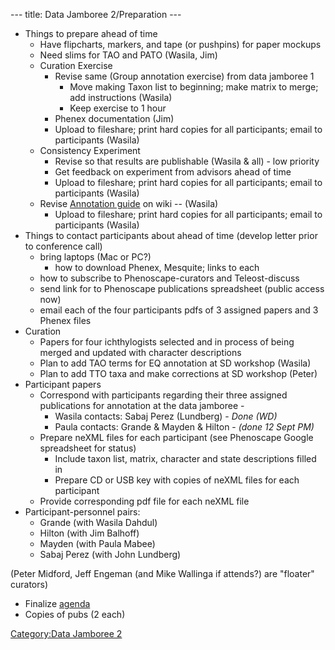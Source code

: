 ---
title: Data Jamboree 2/Preparation
---

*Things to prepare ahead of time
**Have flipcharts, markers, and tape (or pushpins) for paper mockups
**Need slims for TAO and PATO (Wasila, Jim)
**Curation Exercise
***Revise same (Group annotation exercise) from data jamboree 1
****Move making Taxon list to beginning; make matrix to merge; add instructions (Wasila)
****Keep exercise to 1 hour
***Phenex documentation (Jim)
***Upload to fileshare; print hard copies for all participants; email to participants (Wasila)
**Consistency Experiment
***Revise so that results are publishable (Wasila & all) - low priority
***Get feedback on experiment from advisors ahead of time
***Upload to fileshare; print hard copies for all participants; email to participants (Wasila)
**Revise [[Guide_to_Character_Annotation|Annotation guide]] on wiki -- (Wasila)
***Upload to fileshare; print hard copies for all participants; email to participants (Wasila)
*Things to contact participants about ahead of time (develop letter prior to conference call)
**bring laptops (Mac or PC?)
***how to download Phenex, Mesquite; links to each
**how to subscribe to Phenoscape-curators and Teleost-discuss
**send link for to Phenoscape publications spreadsheet (public access now)
**email each of the four participants pdfs of 3 assigned papers and 3 Phenex files
* Curation
**Papers for four ichthylogists selected and in process of being merged and updated with character descriptions
** Plan to add TAO terms for EQ annotation at SD workshop (Wasila)
** Plan to add TTO taxa and make corrections at SD workshop (Peter)
*Participant papers
**Correspond with participants regarding their three assigned publications for annotation at the data jamboree -
***Wasila contacts: Sabaj Perez (Lundberg) - ''Done (WD)''
***Paula contacts: Grande & Mayden & Hilton - ''(done 12 Sept PM)''
**Prepare neXML files for each participant (see Phenoscape Google spreadsheet for status)
***Include taxon list, matrix, character and state descriptions filled in
***Prepare CD or USB key with copies of neXML files for each participant
**Provide corresponding pdf file for each neXML file
*Participant-personnel pairs:
**Grande (with Wasila Dahdul)
**Hilton (with Jim Balhoff)
**Mayden (with Paula Mabee)
**Sabaj Perez (with John Lundberg)
(Peter Midford, Jeff Engeman (and Mike Wallinga if attends?) are "floater" curators)
*Finalize [[Data_Jamboree_2/agenda|agenda]]
*Copies of pubs (2 each)

[[Category:Data Jamboree 2]]